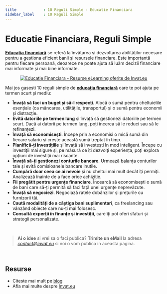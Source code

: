 ```yaml
---
title            : 10 Reguli Simple - Educatie Financiara
sidebar_label    : 10 Reguli Simple
---
```


# Educatie Financiara, Reguli Simple

**[Educația financiară](/educatie-financiara)** se referă la învățarea și dezvoltarea abilităților necesare pentru a gestiona eficient banii și resursele financiare. 
Este importantă pentru fiecare persoană, deoarece ne poate ajuta să luăm decizii financiare mai informate și mai bine informate.

<center>

[![Educatie Financiara - Resurse eLearning oferite de Invat.eu](https://user-images.githubusercontent.com/50270662/227979636-c5eb9e80-4e1f-4a98-9584-cb205813d6bc.jpg)](https://www.elearning.invat.eu/educatie-financiara/reguli-simple/)

</center>

Mai jos gasesti 10 reguli simple de **[educația financiară](/educatie-financiara)** care te pot ajuta pe termen scurt și mediu:

- **Învață să faci un buget și să-l respecți**. Alocă o sumă pentru cheltuielile esențiale (ca mâncarea, utilitățile, transportul) și o sumă pentru economii și distracție.
- **Evită datoriile pe termen lung** și învață să gestionezi datoriile pe termen scurt. Dacă ai datorii pe termen lung, poți încerca să le reduci sau să le refinanțezi.
- **Învață să economisești**. Începe prin a economisi o mică sumă din fiecare salariu și crește această sumă treptat în timp.
- **Planifică-ți investițiile** și învață să investești în mod inteligent. Începe cu investiții mai sigure și, pe măsură ce îți dezvolți experiența, poți explora opțiuni de investiții mai riscante.
- **Învață să-ți gestionezi conturile bancare**. Urmează balanța conturilor tale și evită comisioanele bancare inutile.
- **Cumpără doar ceea ce ai nevoie** și nu cheltui mai mult decât îți permiți. Analizează înainte de a face orice achiziție.
- **Fii pregătit pentru urgențe financiare**. Încearcă să economisești o sumă de bani care să-ți permită să faci față unei urgențe neprevăzute.
- **Învață să negociezi**. Negociază ratele dobânzilor și prețurile cu furnizorii tăi.
- **Caută modalități de a câștiga bani suplimentari**, ca freelancing sau vânzând obiecte care nu-ți mai folosesc.
- **Consultă experții în finanțe și investiții**, care îți pot oferi sfaturi și strategii personalizate.

<br />

> **Ai o idee** si vrei sa o faci publica? **Trimite un eMail** la adresa *contact@invat.eu* si noi o vom publica in aceasta pagina.

<br />

## Resurse

- Citeste mai mult pe [blog](https://www.blog.invat.eu/)
- Afla mai multe despre [Invat.eu](/intro) 
